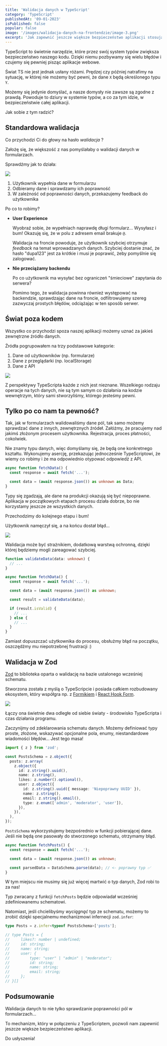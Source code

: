 ```yaml
---
title: 'Walidacja danych w TypeScript'
category: 'TypeScript'
publishedAt: '09-01-2023'
isPublished: false
popular: false
image: '/images/walidacja-danych-na-frontendzie/image-3.png'
excerpt: 'Jak zapewnić jeszcze większe bezpieczeństwo aplikacji stosując walidację w TypeScript?'
---
```


TypeScript to świetnie narzędzie, które przez swój system typów zwiększa bezpieczeństwo naszego kodu. Dzięki niemu pozbywamy się wielu błędów i czujemy się pewniej pisząc aplikacje webowe.

Świat TS nie jest jednak usłany różami. Prędzej czy później natrafimy na sytuację, w której nie możemy być pewni, że dane `X` będą określonego typu `Y`.

Możemy się jedynie domyślać, a nasze domysły nie zawsze są zgodne z prawdą. Powoduje to dziury w systemie typów, a co za tym idzie, w bezpieczeństwie całej aplikacji.

Jak sobie z tym radzić?

## Standardowa walidacja

Co przychodzi Ci do głowy na hasło _walidacja_ ?

Założę się, że większość z nas pomyślałaby o walidacji danych w formularzach.

Sprawdźmy jak to działa:

<Image src="/images/walidacja-danych-na-frontendzie/image-1.png" />

1. Użytkownik wypełnia dane w formularzu
2. Odbieramy dane i sprawdzamy ich poprawność
3. W zależność od poprawności danych, przekazujemy feedback do użytkownika

Po co to robimy?

- **User Experience**

  Wyobraź sobie, że wypełniach naprawdę długi formularz... Wysyłasz i bum! Okazuję się, że w polu z adresem email brakuje `@`.

  Walidacja na froncie powoduje, że użytkownik szybciej otrzymuje _feedback_ na temat wprowadzanych danych. Szybciej dostanie znać, że hasło "dupa123" jest za krótkie i musi je poprawić, żeby pomyślnie się zalogować.

- **Nie przeciążamy backendu**

  Po co użytkownik ma wysyłać bez ograniczeń "śmieciowe" zapytania do serwera?

  Pomimo tego, że walidacja powinna również występować na backendzie, sprawdzając dane na froncie, odfiltrowujemy szereg zazwyczaj prostych błędów, odciążając w ten sposób serwer.

## Świat poza kodem

Wszystko co przychodzi spoza naszej aplikacji możemy uznać za jakieś zewnętrzne źródło danych.

Źródła pogrupowałem na trzy podstawowe kategorie:

1. Dane od użytkowników (np. formularze)
2. Dane z przeglądarki (np. localStorage)
3. Dane z API

<Image src="/images/walidacja-danych-na-frontendzie/image-4.png" />

Z perspektywy TypeScripta każde z nich jest nieznane. Wszelkiego rodzaju operacje na tych danych, nie są tym samym co działania na kodzie wewnętrzym, który sami stworzyliśmy, którego jesteśmy pewni.

## Tylko po co nam ta pewność?

Tak, jak w formularzach walidowaliśmy dane pól, tak samo możemy sprawdzać dane z innych, zewnętrznych źródeł. Załóżmy, że pracujemy nad jakimś złożonym procesem użytkownika. Rejestracja, proces płatności, cokolwiek.

Nie znamy typu danych, więc domyślamy się, że będą one konkretnego kształtu. Wykonujemy asercję, przekazując jednocześnie TypeScriptowi, że wiemy co robimy i że ma odpowiednio otypować odpowiedź z API.

```ts
async function fetchData() {
  const response = await fetch('...');

  const data = (await response.json()) as unknown as Data;
}
```

Typy się zgadzają, ale dane na produkcji okazują się być niepoprawne. Aplikacja w początkowych etapach procesu działa dobrze, bo nie korzystamy jeszcze ze wszystkich danych.

Przechodzimy do kolejnego etapu i bum!

Użytkownik namęczył się, a na końcu dostał błąd...

<Image src="/images/walidacja-danych-na-frontendzie/image-3.png" />

Walidacja może być strażnikiem, dodatkową warstwą ochronną, dzięki której będziemy mogli zareagować szybciej.

```ts
function validateData(data: unknown) {
  // ...
}

async function fetchData() {
  const response = await fetch('...');

  const data = (await response.json()) as unknown;

  const result = validateData(data);

  if (result.isValid) {
    // ...
  } else {
    // ...
  }
}
```

Zamiast dopuszczać użytkownika do procesu, obsłużmy błąd na początku, oszczędźmy mu niepotrzebnej frustracji :)

## Walidacja w Zod

[Zod](https://github.com/colinhacks/zod#introduction) to biblioteka oparta o walidację na bazie ustalonego wcześniej schematu.

Stworzona została z myślą o TypeScripcie i posiada całkiem rozbudowany ekosystem, który współgra np. z [Formikiem](https://github.com/glazy/formik-validator-zod) i [React Hook Form](https://github.com/react-hook-form/resolvers#zod).

<Image src="/images/walidacja-danych-na-frontendzie/image-2.png" />

Łączy ona świetnie dwa odległe od siebie światy - środowisko TypeScripta i czas działania programu.

Zaczynijmy od zdeklarowania schematu danych. Możemy definiować typy proste, złożone, wskazywać opcjonalne pola, enumy, niestandardowe wiadomości błędów... Jest tego masa!

```ts
import { z } from 'zod';

const PostsSchema = z.object({
  posts: z.array(
    z.object({
      id: z.string().uuid(),
      name: z.string(),
      likes: z.number().optional(),
      user: z.object({
        id: z.string().uuid({ message: 'Niepoprawny UUID' }),
        name: z.string(),
        email: z.string().email(),
        type: z.enum(['admin', 'moderator', 'user']),
      }),
    }),
  ),
});
```

`PostsSchema` wykorzystujemy bezpośrednio w funkcji pobierającej dane. Jeśli nie będą one pasowały do stworzonego schematu, otrzymamy błąd.

```ts
async function fetchPosts() {
  const response = await fetch('...');

  const data = (await response.json()) as unknown;

  const parsedData = DataSchema.parse(data); // <- poprawny typ ✅
}
```

W tym miejscu nie musimy się już więcej martwić o typ danych, Zod robi to za nas!

Typ zwracany z funkcji `fetchPosts` będzie odpowiadał wcześniej zdefiniowanemu schematowi.

Natomiast, jeśli chcielibyśmy _wyciągnąć_ typ ze schematu, możemy to zrobić dzięki specjalnemu mechanizmowi infernecji `zod.infer`:

```ts
type Posts = z.infer<typeof PostsSchema>['posts'];

// type Posts = {
//     likes?: number | undefined;
//     id: string;
//     name: string;
//     user: {
//         type: "user" | "admin" | "moderator";
//         id: string;
//         name: string;
//         email: string;
//     };
// }[]
```

## Podsumowanie

Walidacja danych to nie tylko sprawdzanie poprawności pól w formularzach...

To mechanizm, który w połączeniu z TypeScriptem, pozwoli nam zapewnić jeszcze większe bezpieczeństwo aplikacji.

Do usłyszenia!
